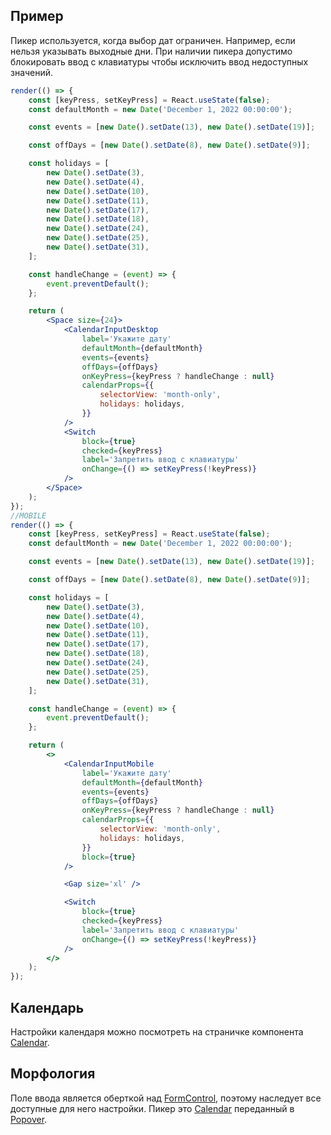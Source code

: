 ## Пример

Пикер используется, когда выбор дат ограничен. Например, если нельзя указывать выходные дни.
При наличии пикера допустимо блокировать ввод с клавиатуры чтобы исключить ввод недоступных значений.

```jsx live mobileHeight={640}
render(() => {
    const [keyPress, setKeyPress] = React.useState(false);
    const defaultMonth = new Date('December 1, 2022 00:00:00');

    const events = [new Date().setDate(13), new Date().setDate(19)];

    const offDays = [new Date().setDate(8), new Date().setDate(9)];

    const holidays = [
        new Date().setDate(3),
        new Date().setDate(4),
        new Date().setDate(10),
        new Date().setDate(11),
        new Date().setDate(17),
        new Date().setDate(18),
        new Date().setDate(24),
        new Date().setDate(25),
        new Date().setDate(31),
    ];

    const handleChange = (event) => {
        event.preventDefault();
    };

    return (
        <Space size={24}>
            <CalendarInputDesktop
                label='Укажите дату'
                defaultMonth={defaultMonth}
                events={events}
                offDays={offDays}
                onKeyPress={keyPress ? handleChange : null}
                calendarProps={{
                    selectorView: 'month-only',
                    holidays: holidays,
                }}
            />
            <Switch
                block={true}
                checked={keyPress}
                label='Запретить ввод с клавиатуры'
                onChange={() => setKeyPress(!keyPress)}
            />
        </Space>
    );
});
//MOBILE
render(() => {
    const [keyPress, setKeyPress] = React.useState(false);
    const defaultMonth = new Date('December 1, 2022 00:00:00');

    const events = [new Date().setDate(13), new Date().setDate(19)];

    const offDays = [new Date().setDate(8), new Date().setDate(9)];

    const holidays = [
        new Date().setDate(3),
        new Date().setDate(4),
        new Date().setDate(10),
        new Date().setDate(11),
        new Date().setDate(17),
        new Date().setDate(18),
        new Date().setDate(24),
        new Date().setDate(25),
        new Date().setDate(31),
    ];

    const handleChange = (event) => {
        event.preventDefault();
    };

    return (
        <>
            <CalendarInputMobile
                label='Укажите дату'
                defaultMonth={defaultMonth}
                events={events}
                offDays={offDays}
                onKeyPress={keyPress ? handleChange : null}
                calendarProps={{
                    selectorView: 'month-only',
                    holidays: holidays,
                }}
                block={true}
            />

            <Gap size='xl' />

            <Switch
                block={true}
                checked={keyPress}
                label='Запретить ввод с клавиатуры'
                onChange={() => setKeyPress(!keyPress)}
            />
        </>
    );
});
```

## Календарь

Настройки календаря можно посмотреть на страничке компонента [Calendar](/docs/calendar--calendar).

## Морфология

Поле ввода является оберткой над [FormControl](/docs/formcontrol--form-control),
поэтому наследует все доступные для него настройки. Пикер это
[Calendar](/docs/calendar--calendar) переданный в [Popover](/docs/popover--popover).
